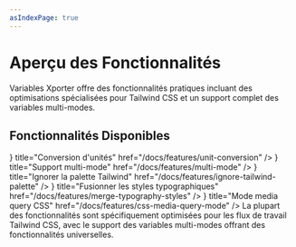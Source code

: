 ```yaml
---
asIndexPage: true
---
```



# Aperçu des Fonctionnalités

Variables Xporter offre des fonctionnalités pratiques incluant des optimisations spécialisées pour Tailwind CSS et un support complet des variables multi-modes.

## Fonctionnalités Disponibles

<Cards>
  <Cards.Card
    icon={<Box />}
    title="Conversion d'unités"
    href="/docs/features/unit-conversion"
  />
  <Cards.Card
    icon={<Layout />}
    title="Support multi-mode"
    href="/docs/features/multi-mode"
  />
  <Cards.Card
    icon={<Palette />}
    title="Ignorer la palette Tailwind"
    href="/docs/features/ignore-tailwind-palette"
  />
  <Cards.Card
    icon={<Type />}
    title="Fusionner les styles typographiques"
    href="/docs/features/merge-typography-styles"
  />
  <Cards.Card
    icon={<Zap />}
    title="Mode media query CSS"
    href="/docs/features/css-media-query-mode"
  />
</Cards>

<Callout type="info" emoji="💡">
  La plupart des fonctionnalités sont spécifiquement optimisées pour les flux de travail Tailwind CSS, avec le support des variables multi-modes offrant des fonctionnalités universelles.
</Callout>
